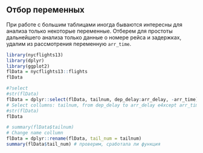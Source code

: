 ## Отбор переменных

При работе с большим таблицами иногда бываются интересны для анализа только некоторые переменные. Отберем для простоты дальнейшего анализа только данные о номере рейса и задержках, удалим из рассмотрения переменную `arr_time`. 

```r
library(nycflights13)
library(dplyr)
library(ggplot2)
flData = nycflights13::flights
flData
```


```r
#?select
#str(flData)
flData = dplyr::select(flData, tailnum, dep_delay:arr_delay, -arr_time)
# Select collumns: tailnum, from dep_delay to arr_delay e4xcept arr_time
#str(flData)
flData

# summary(flData$tailnum)
# Change name collumn
flData = dplyr::rename(flData, tail_num = tailnum)
summary(flData$tail_num) # проверим, сработала ли функция
```